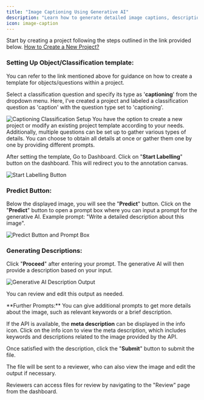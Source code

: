 ```yaml
---
title: "Image Captioning Using Generative AI"
description: "Learn how to generate detailed image captions, descriptions, and keywords using generative AI in Labellerr, enhancing your annotation projects."
icon: image-caption
---
```


Start by creating a project following the steps outlined in the link provided below. [How to Create a New Project?](/getting-started/create-project)

### Setting Up Object/Classification template:

<Info>
You can refer to the link mentioned above for guidance on how to create a template for objects/questions within a project.
</Info>

Select a classification question and specify its type as '**captioning**' from the dropdown menu. Here, I've created a project and labeled a classification question as 'caption' with the question type set to 'captioning'.

<Frame>
  <img src="https://cdn.labellerr.com/1%20%20Documentation/c9900d6a-ab7f-4a22-8fdf-683203fb9101.webp" alt="Captioning Classification Setup" />
</Frame>

<Note>
You have the option to create a new project or modify an existing project template according to your needs. Additionally, multiple questions can be set up to gather various types of details. You can choose to obtain all details at once or gather them one by one by providing different prompts.
</Note>

After setting the template, Go to Dashboard. Click on "**Start Labelling**" button on the dashboard. This will redirect you to the annotation canvas.

<Frame>
  <img src="https://cdn.labellerr.com/1%20%20Documentation/ce1e83d4-6b6b-4ec1-9b0e-2d3b7f771dab.webp" alt="Start Labelling Button" />
</Frame>

### Predict Button:

Below the displayed image, you will see the "**Predict**" button. Click on the "**Predict**" button to open a prompt box where you can input a prompt for the generative AI. Example prompt: "Write a detailed description about this image".

<Frame>
  <img src="https://cdn.labellerr.com/1%20%20Documentation/d22e06b8-b161-4ee7-89c4-3733492e5c91.webp" alt="Predict Button and Prompt Box" />
</Frame>

### Generating Descriptions:

Click "**Proceed**" after entering your prompt. The generative AI will then provide a description based on your input.

<Frame>
  <img src="https://cdn.labellerr.com/1%20%20Documentation/8463aec2-025e-4e09-87d5-60cdb857a6ef.webp" alt="Generative AI Description Output" />
</Frame>

You can review and edit this output as needed.

<Tip>
**Further Prompts:** You can give additional prompts to get more details about the image, such as relevant keywords or a brief description.

If the API is available, the **meta description** can be displayed in the info icon. Click on the info icon to view the meta description, which includes keywords and descriptions related to the image provided by the API.
</Tip>

Once satisfied with the description, click the "**Submit**" button to submit the file.

The file will be sent to a reviewer, who can also view the image and edit the output if necessary.

Reviewers can access files for review by navigating to the "Review" page from the dashboard.

